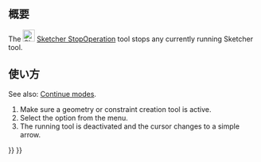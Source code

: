 <languages/>

{{Docnav/ja
|[[Sketcher_RenderingOrder/ja|レンダリング順を設定]]
|[[Sketcher_CreatePoint/ja|点を作成]]
|[[Sketcher_Workbench/ja|スケッチャーワークベンチ]]
|IconL=Sketcher_RenderingOrder.svg‎
|IconR=Sketcher_CreatePoint.svg
|IconC=Workbench_Sketcher.svg
}}

{{GuiCommand/ja
|Name=Sketcher StopOperation
|Name/ja=スケッチャー・操作を停止
|MenuLocation=スケッチ → 操作を停止
|Workbenches=[[Sketcher_Workbench/ja|スケッチャー]]
}}

<span id="Description"></span>
== 概要 ==

The [[Image:Sketcher_StopOperation.svg|24px]] [[Sketcher_StopOperation|Sketcher StopOperation]] tool stops any currently running Sketcher tool.

<span id="Usage"></span>
== 使い方 ==

See also: [[Sketcher_Workbench#Continue_modes|Continue modes]].

# Make sure a geometry or constraint creation tool is active.
# Select the {{MenuCommand|Sketch → [[Image:Sketcher_StopOperation.svg|16px]] Stop Operation}} option from the menu.
# The running tool is deactivated and the cursor changes to a simple arrow.


{{Docnav/ja
|[[Sketcher_RenderingOrder/ja|レンダリング順を設定]]
|[[Sketcher_CreatePoint/ja|点を作成]]
|[[Sketcher_Workbench/ja|スケッチャーワークベンチ]]
|IconL=Sketcher_RenderingOrder.svg‎
|IconR=Sketcher_CreatePoint.svg
|IconC=Workbench_Sketcher.svg
}}

{{Sketcher_Tools_navi{{#translation:}}}}
{{Userdocnavi{{#translation:}}}}